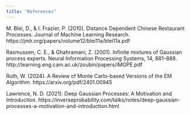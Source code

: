 ```yaml
---
title: "References"
---
```


M. Blei, D., & I. Frazier, P. (2010). Distance Dependent Chinese Restaurant Processes. Journal of Machine Learning Research. https://jmlr.org/papers/volume12/blei11a/blei11a.pdf

Rasmussen, C. E., & Ghahramani, Z. (2001). Infinite mixtures of Gaussian process experts. Neural Information Processing Systems, 14, 881–888. http://learning.eng.cam.ac.uk/zoubin/papers/iMGPE.pdf

Ruth, W. (2024). A Review of Monte Carlo-based Versions of the EM Algorithm. https://arxiv.org/pdf/2401.00945

Lawrence, N. D. (2021). Deep Gaussian Processes: A Motivation and Introduction. https://inverseprobability.com/talks/notes/deep-gaussian-processes-a-motivation-and-introduction.html